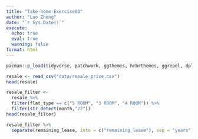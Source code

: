 ```yaml
---
title: "Take-home Exercise03"
author: "Luo Zheng" 
date: "`r Sys.Date()`"
execute: 
  echo: true
  eval: true
  warning: false
format: html
---
```


```r
pacman::p_load(tidyverse, patchwork, ggthemes, hrbrthemes, ggrepel, dplyr, ggiraph)
```

```r
resale <- read_csv("data/resale_price.csv")
head(resale)
```

```r
resale_filter <-
  resale %>% 
  filter(flat_type == c("5 ROOM", "3 ROOM", "4 ROOM")) %>% 
  filter(str_detect(month,"22"))
head(resale_filter)
```

```r
resale_filter %>% 
  separate(remaining_lease, into = c("remaining_lease"), sep = "years")
```
